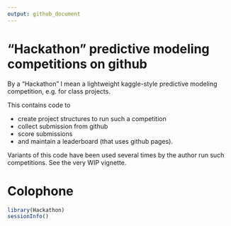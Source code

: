 ```yaml
---
output: github_document
---
```


<!-- README.md is generated from README.Rmd. Please edit that file -->

# "Hackathon" predictive modeling competitions on github


By a "Hackathon" I mean a lightweight kaggle-style predictive modeling competition, e.g. for class projects.

This contains code to 

* create project structures to run such a competition
* collect submission from github
* score submissions
* and maintain a leaderboard (that uses github pages).

Variants of this code have been used several times by the author run such competitions.  See the very WIP vignette.

# Colophone

```r
library(Hackathon)
sessionInfo()
```